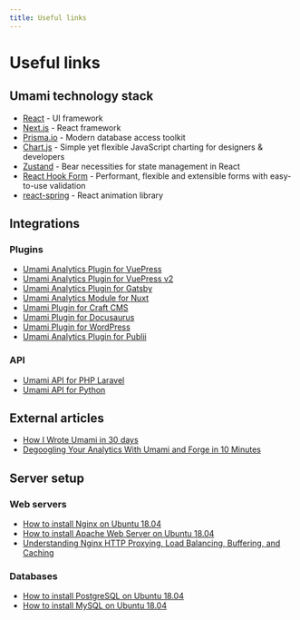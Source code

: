 ```yaml
---
title: Useful links
---
```


# Useful links

## Umami technology stack

- [React](https://reactjs.org/) - UI framework
- [Next.js](https://nextjs.org/) - React framework
- [Prisma.io](https://www.prisma.io/) - Modern database access toolkit
- [Chart.js](https://www.chartjs.org/) - Simple yet flexible JavaScript charting for designers & developers
- [Zustand](https://github.com/pmndrs/zustand) - Bear necessities for state management in React
- [React Hook Form](https://react-hook-form.com/) - Performant, flexible and extensible forms with easy-to-use validation
- [react-spring](https://www.react-spring.io/) - React animation library

## Integrations

### Plugins

- [Umami Analytics Plugin for VuePress](https://github.com/spekulatius/vuepress-plugin-umami)
- [Umami Analytics Plugin for VuePress v2](https://github.com/azat-io/vuepress-plugin-umami-analytics)
- [Umami Analytics Plugin for Gatsby](https://www.gatsbyjs.com/plugins/gatsby-plugin-umami/)
- [Umami Analytics Module for Nuxt](https://github.com/ijkml/nuxt-umami)
- [Umami Plugin for Craft CMS](https://github.com/stenvdb/craft-umami)
- [Umami Plugin for Docusaurus](https://github.com/mikeckennedy/umami-python)
- [Umami Plugin for WordPress](https://wordpress.org/plugins/integrate-umami/)
- [Umami Analytics Plugin for Publii](https://marketplace.getpublii.com/plugins/umami-analytics/)

### API

- [Umami API for PHP Laravel](https://github.com/atm-code/laravel-umami)
- [Umami API for Python](https://github.com/mikeckennedy/umami-python)

## External articles

- [How I Wrote Umami in 30 days](https://medium.com/@caozilla/how-i-wrote-umami-in-30-days-a290372b80e4)
- [Degoogling Your Analytics With Umami and Forge in 10 Minutes](https://releasecandidate.dev/degoogling-your-analytics-with-umami-and-forge-in-10-minutes)

## Server setup

### Web servers

- [How to install Nginx on Ubuntu 18.04](https://www.digitalocean.com/community/tutorials/how-to-install-nginx-on-ubuntu-18-04)
- [How to install Apache Web Server on Ubuntu 18.04](https://www.digitalocean.com/community/tutorials/how-to-install-the-apache-web-server-on-ubuntu-18-04)
- [Understanding Nginx HTTP Proxying, Load Balancing, Buffering, and Caching](https://www.digitalocean.com/community/tutorials/understanding-nginx-http-proxying-load-balancing-buffering-and-caching)

### Databases

- [How to install PostgreSQL on Ubuntu 18.04](https://www.digitalocean.com/community/tutorials/how-to-install-and-use-postgresql-on-ubuntu-18-04)
- [How to install MySQL on Ubuntu 18.04](https://www.digitalocean.com/community/tutorials/how-to-install-mysql-on-ubuntu-18-04)
